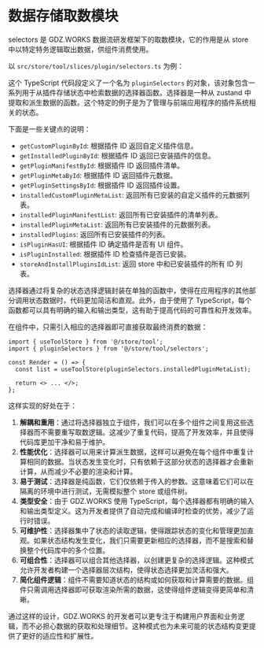 # 数据存储取数模块

selectors 是 GDZ.WORKS 数据流研发框架下的取数模块，它的作用是从 store 中以特定特务逻辑取出数据，供组件消费使用。

以 `src/store/tool/slices/plugin/selectors.ts` 为例：

这个 TypeScript 代码段定义了一个名为 `pluginSelectors` 的对象，该对象包含一系列用于从插件存储状态中检索数据的选择器函数。选择器是一种从 zustand 中提取和派生数据的函数。这个特定的例子是为了管理与前端应用程序的插件系统相关的状态。

下面是一些关键点的说明：

- `getCustomPluginById`: 根据插件 ID 返回自定义插件信息。
- `getInstalledPluginById`: 根据插件 ID 返回已安装插件的信息。
- `getPluginManifestById`: 根据插件 ID 返回插件清单。
- `getPluginMetaById`: 根据插件 ID 返回插件元数据。
- `getPluginSettingsById`: 根据插件 ID 返回插件设置。
- `installedCustomPluginMetaList`: 返回所有已安装的自定义插件的元数据列表。
- `installedPluginManifestList`: 返回所有已安装插件的清单列表。
- `installedPluginMetaList`: 返回所有已安装插件的元数据列表。
- `installedPlugins`: 返回所有已安装插件的列表。
- `isPluginHasUI`: 根据插件 ID 确定插件是否有 UI 组件。
- `isPluginInstalled`: 根据插件 ID 检查插件是否已安装。
- `storeAndInstallPluginsIdList`: 返回 store 中和已安装插件的所有 ID 列表。

选择器通过将复杂的状态选择逻辑封装在单独的函数中，使得在应用程序的其他部分调用状态数据时，代码更加简洁和直观。此外，由于使用了 TypeScript，每个函数都可以具有明确的输入和输出类型，这有助于提高代码的可靠性和开发效率。

在组件中，只需引入相应的选择器即可直接获取最终消费的数据：

```tsx | pure
import { useToolStore } from '@/store/tool';
import { pluginSelectors } from '@/store/tool/selectors';

const Render = () => {
  const list = useToolStore(pluginSelectors.installedPluginMetaList);

  return <> ... </>;
};
```

这样实现的好处在于：

1. **解耦和重用**：通过将选择器独立于组件，我们可以在多个组件之间复用这些选择器而不需要重写取数逻辑。这减少了重复代码，提高了开发效率，并且使得代码库更加干净和易于维护。
2. **性能优化**：选择器可以用来计算派生数据，这样可以避免在每个组件中重复计算相同的数据。当状态发生变化时，只有依赖于这部分状态的选择器才会重新计算，从而减少不必要的渲染和计算。
3. **易于测试**：选择器是纯函数，它们仅依赖于传入的参数。这意味着它们可以在隔离的环境中进行测试，无需模拟整个 store 或组件树。
4. **类型安全**：由于 GDZ.WORKS 使用 TypeScript，每个选择器都有明确的输入和输出类型定义。这为开发者提供了自动完成和编译时检查的优势，减少了运行时错误。
5. **可维护性**：选择器集中了状态的读取逻辑，使得跟踪状态的变化和管理更加直观。如果状态结构发生变化，我们只需要更新相应的选择器，而不是搜索和替换整个代码库中的多个位置。
6. **可组合性**：选择器可以组合其他选择器，以创建更复杂的选择逻辑。这种模式允许开发者构建一个选择器层次结构，使得状态选择更加灵活和强大。
7. **简化组件逻辑**：组件不需要知道状态的结构或如何获取和计算需要的数据。组件只需调用选择器即可获取渲染所需的数据，这使得组件逻辑变得更简单和清晰。

通过这样的设计，GDZ.WORKS 的开发者可以更专注于构建用户界面和业务逻辑，而不必担心数据的获取和处理细节。这种模式也为未来可能的状态结构变更提供了更好的适应性和扩展性。
